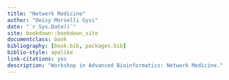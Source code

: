 ```yaml
--- 
title: "Network Medicine"
author: "Deisy Morselli Gysi"
date: "`r Sys.Date()`"
site: bookdown::bookdown_site
documentclass: book
bibliography: [book.bib, packages.bib]
biblio-style: apalike
link-citations: yes
description: "Workshop in Advanced Bioinformatics: Network Medicine."
---
```


